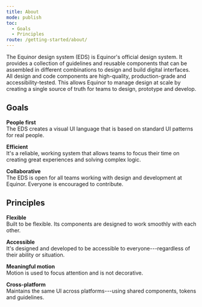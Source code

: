 ```yaml
---
title: About
mode: publish
toc:
  - Goals
  - Principles
route: /getting-started/about/
---
```


The Equinor design system (EDS) is Equinor's official design system. It provides a collection of guidelines and reusable components that can be assembled in different combinations to design and build digital interfaces.
All design and code components are high-quality, production-grade and accessibility-tested.
This allows Equinor to manage design at scale by creating a single source of truth for teams to design, prototype and develop.

## Goals

**People first**  
The EDS creates a visual UI language that is based on standard UI patterns for real people.

**Efficient**  
It's a reliable, working system that allows teams to focus their time on creating great experiences and solving complex logic.

**Collaborative**  
The EDS is open for all teams working with design and development at Equinor. Everyone is encouraged to contribute.

## Principles

**Flexible**  
Built to be flexible. Its components are designed to work smoothly with each other.

**Accessible**  
It's designed and developed to be accessible to everyone---regardless of their ability or situation.

**Meaningful motion**  
Motion is used to focus attention and is not decorative.

**Cross-platform**  
Maintains the same UI across platforms---using shared components, tokens and guidelines.
